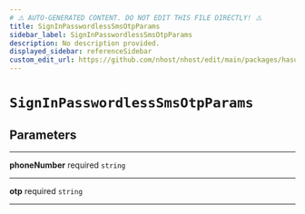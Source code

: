 ```yaml
---
# ⚠️ AUTO-GENERATED CONTENT. DO NOT EDIT THIS FILE DIRECTLY! ⚠️
title: SignInPasswordlessSmsOtpParams
sidebar_label: SignInPasswordlessSmsOtpParams
description: No description provided.
displayed_sidebar: referenceSidebar
custom_edit_url: https://github.com/nhost/nhost/edit/main/packages/hasura-auth-js/src/utils/types.ts#L64
---
```


# `SignInPasswordlessSmsOtpParams`

## Parameters

---

**<span className="parameter-name">phoneNumber</span>** <span className="optional-status">required</span> `string`

---

**<span className="parameter-name">otp</span>** <span className="optional-status">required</span> `string`

---
